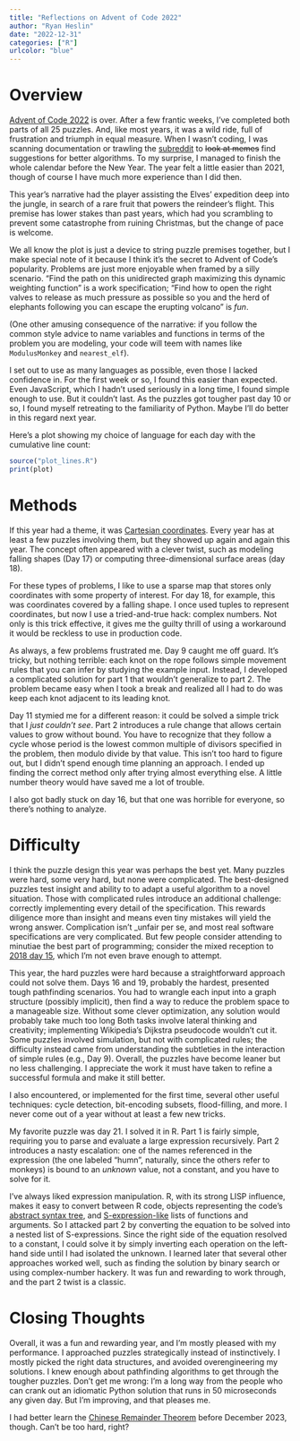 ```yaml
---
title: "Reflections on Advent of Code 2022"
author: "Ryan Heslin"
date: "2022-12-31"
categories: ["R"]
urlcolor: "blue"
---
```


# Overview

[Advent of Code 2022](https://adventofcode.com/2022) is over. After a few frantic
weeks, I've completed both parts of all 25 puzzles.
And, like most years, it was a wild ride, full of frustration and triumph in equal
measure.
When I wasn't coding, I was scanning documentation or trawling the [subreddit](https://www.reddit.com/r/adventofcode/) to  ~~look at memes~~ find suggestions for better algorithms.
To my surprise, I managed to finish the whole calendar before the New Year. The year felt a little easier than 2021, though of course
I have much more experience than I did then.

This year's narrative had the player assisting the Elves' expedition deep into
the jungle, in search of a rare fruit that powers the reindeer's flight.
This premise has lower stakes than past years, which had you scrambling to
prevent some catastrophe from ruining Christmas, but the change of pace is welcome.

We all know the plot is just a device to string puzzle premises together,
but I make special note of it because I think it's the secret to Advent of
Code's popularity. Problems are just more enjoyable when framed by a silly scenario.
"Find the path on this unidirected graph maximizing this dynamic weighting function"
is a work specification; "Find how to open the right valves to release as
much pressure as possible so you and the herd of elephants following you can
escape the erupting volcano" is _fun_.

(One other amusing consequence of the narrative: if you follow the common
style advice to name variables and functions in terms of the problem you are
modeling, your code will teem with names like `ModulusMonkey` and `nearest_elf`).

I set out to use as many languages as possible,
even those I lacked confidence in. For the first week or so, I found this easier than expected. Even JavaScript, which I hadn't used seriously in a long time, I found simple enough to use.
But it couldn't last. As the puzzles got tougher past day 10 or so, I found myself retreating to the familiarity of Python. Maybe I'll do better in this regard next year.

Here's a plot showing my choice of language for each day with the cumulative line count:


```r
source("plot_lines.R")
print(plot)
```

# Methods

If this year had a theme, it was [Cartesian coordinates](https://en.wikipedia.org/wiki/Cartesian_coordinate_system). Every year has at least a few puzzles involving them,
but they showed up again and again this year. The concept often appeared
with a clever twist, such as modeling falling shapes (Day 17) or computing
three-dimensional surface areas (day 18).

For these types of problems, I like to use a sparse map that
stores only coordinates with some property of interest. For day 18, for example, this was coordinates covered by a falling shape.
I once used tuples to represent coordinates, but now I use a tried-and-true hack: complex
numbers. Not only is this trick effective, it gives me the guilty thrill of
using a workaround it would be reckless to use in production code.

As always, a few problems frustrated me. Day 9 caught
me off guard. It's tricky, but nothing terrible: each knot on the rope
follows simple movement rules that you can infer by studying the example input.
Instead, I developed a complicated solution for part 1 that wouldn't
generalize to part 2. The problem became easy when I took a break and realized
all I had to do was keep each knot adjacent to its leading knot.

Day 11 stymied me for a different reason: it could be solved a simple trick that
I _just couldn't see_. Part 2 introduces a rule change that allows certain values
to grow without bound. You have to recognize that they follow a cycle whose period
is the lowest common multiple of divisors specified in the problem, then
modulo divide by that value. This isn't too hard to figure out, but I didn't
spend enough time planning an approach. I ended up finding the correct method
only after trying almost everything else. A little number theory would have saved me
a lot of trouble.

I also got badly stuck on day 16, but that one was horrible for everyone, so
there's nothing to analyze.

# Difficulty

I think the puzzle design this year was perhaps the best yet. Many puzzles
were hard, some very hard, but none were complicated.
The best-designed puzzles test insight and ability to to
adapt a useful algorithm to a novel situation.
Those with complicated rules introduce an additional challenge: correctly implementing every
detail of the specification. This rewards diligence more than insight and
means even tiny mistakes will yield the wrong answer. Complication isn't _unfair per
se, and most real software specifications are very complicated. But
few people consider attending to minutiae the best part of programming;
consider the mixed reception to [2018 day 15](https://adventofcode.com/2018/day/15), which I'm not even brave enough to attempt.

This year, the hard puzzles were hard because a straightforward approach could not solve them. Days 16 and 19, probably the hardest, presented
tough pathfinding scenarios. You had to wrangle each input into a graph structure (possibly implicit),
then find a way to reduce the problem space to a manageable size.
Without some clever optimization, any solution would probably take much too long
Both tasks involve lateral thinking and creativity; implementing Wikipedia's Dijkstra pseudocode wouldn't cut it.
Some puzzles involved simulation, but not
with complicated rules; the difficulty instead came from understanding
the subtleties in the interaction of simple rules (e.g., Day 9).
Overall, the puzzles have become leaner but no less challenging. I appreciate
the work it must have taken to refine a successful formula and make it still better.

I also encountered, or implemented for the first time, several other useful
techniques: cycle detection, bit-encoding subsets, flood-filling, and more.
I never come out of a year without at least a few new tricks.


My favorite puzzle was day 21. I solved it in R. Part 1 is fairly simple, requiring you
to parse and evaluate a large expression recursively. Part 2 introduces
a nasty escalation: one of the names referenced in the expression (the one labeled
"humn", naturally, since the others refer to monkeys) is bound
to an _unknown_ value, not a constant, and you have to solve for it.

I've always liked expression manipulation. R, with its strong LISP influence,
makes it easy to convert between R code, objects representing the code's
[abstract syntax tree](https://en.wikipedia.org/wiki/Abstract_syntax_tree),
and [S-expression-like](https://en.wikipedia.org/wiki/S-expression) lists
of functions and arguments. So I attacked part 2 by converting the equation to
be solved into a nested list of S-expressions. Since the right side of the
equation resolved to a constant, I could solve it by simply inverting each
operation on the left-hand side until I had isolated the unknown.
I learned later that several other approaches worked well, such as finding the solution
by binary search or using complex-number hackery.
It was fun and rewarding to work through, and the part 2 twist is a classic.

# Closing Thoughts

Overall, it was a fun and rewarding year, and I'm mostly pleased with my performance.
I approached puzzles strategically instead of instinctively. I mostly picked the right data structures, and
avoided overengineering my solutions. I knew enough about pathfinding algorithms
to get through the tougher puzzles. Don't get me wrong: I'm a long way
from the people who can crank out an idiomatic Python solution that runs in 50 microseconds
any given day. But I'm improving, and that pleases me.

I had better learn the [Chinese Remainder Theorem](https://en.wikipedia.org/wiki/Chinese_remainder_theorem) before December 2023, though.
Can't be too hard, right?
